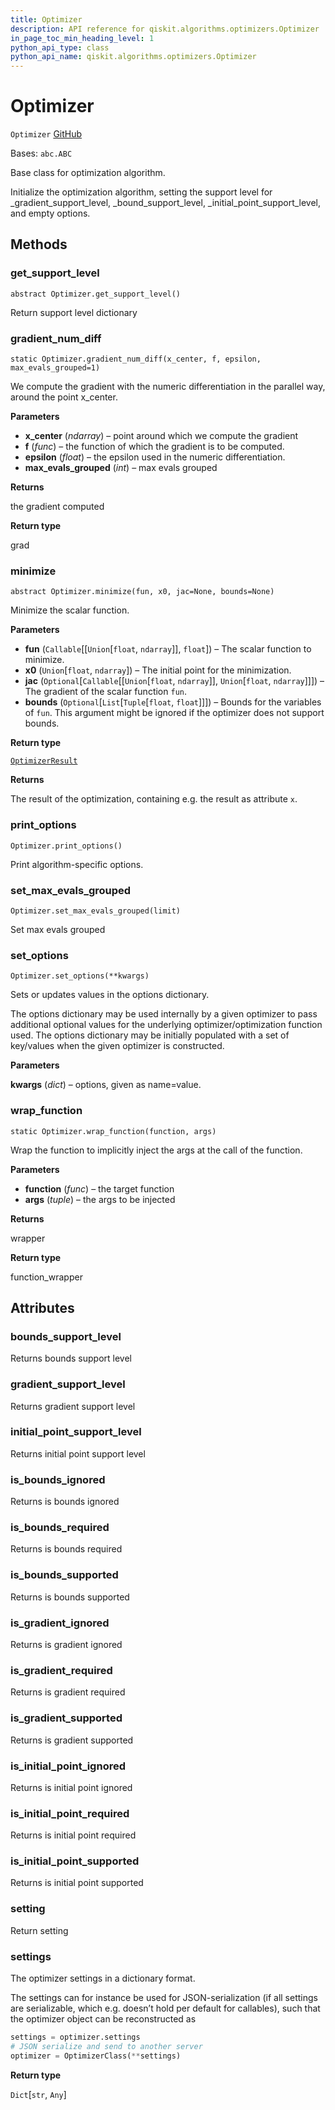 ```yaml
---
title: Optimizer
description: API reference for qiskit.algorithms.optimizers.Optimizer
in_page_toc_min_heading_level: 1
python_api_type: class
python_api_name: qiskit.algorithms.optimizers.Optimizer
---
```


# Optimizer

<span id="qiskit.algorithms.optimizers.Optimizer" />

`Optimizer` [GitHub](https://github.com/qiskit/qiskit/tree/stable/0.21/qiskit/algorithms/optimizers/optimizer.py "view source code")

Bases: `abc.ABC`

Base class for optimization algorithm.

Initialize the optimization algorithm, setting the support level for \_gradient\_support\_level, \_bound\_support\_level, \_initial\_point\_support\_level, and empty options.

## Methods

### get\_support\_level

<span id="qiskit.algorithms.optimizers.Optimizer.get_support_level" />

`abstract Optimizer.get_support_level()`

Return support level dictionary

### gradient\_num\_diff

<span id="qiskit.algorithms.optimizers.Optimizer.gradient_num_diff" />

`static Optimizer.gradient_num_diff(x_center, f, epsilon, max_evals_grouped=1)`

We compute the gradient with the numeric differentiation in the parallel way, around the point x\_center.

**Parameters**

*   **x\_center** (*ndarray*) – point around which we compute the gradient
*   **f** (*func*) – the function of which the gradient is to be computed.
*   **epsilon** (*float*) – the epsilon used in the numeric differentiation.
*   **max\_evals\_grouped** (*int*) – max evals grouped

**Returns**

the gradient computed

**Return type**

grad

### minimize

<span id="qiskit.algorithms.optimizers.Optimizer.minimize" />

`abstract Optimizer.minimize(fun, x0, jac=None, bounds=None)`

Minimize the scalar function.

**Parameters**

*   **fun** (`Callable`\[\[`Union`\[`float`, `ndarray`]], `float`]) – The scalar function to minimize.
*   **x0** (`Union`\[`float`, `ndarray`]) – The initial point for the minimization.
*   **jac** (`Optional`\[`Callable`\[\[`Union`\[`float`, `ndarray`]], `Union`\[`float`, `ndarray`]]]) – The gradient of the scalar function `fun`.
*   **bounds** (`Optional`\[`List`\[`Tuple`\[`float`, `float`]]]) – Bounds for the variables of `fun`. This argument might be ignored if the optimizer does not support bounds.

**Return type**

[`OptimizerResult`](qiskit.algorithms.optimizers.OptimizerResult "qiskit.algorithms.optimizers.optimizer.OptimizerResult")

**Returns**

The result of the optimization, containing e.g. the result as attribute `x`.

### print\_options

<span id="qiskit.algorithms.optimizers.Optimizer.print_options" />

`Optimizer.print_options()`

Print algorithm-specific options.

### set\_max\_evals\_grouped

<span id="qiskit.algorithms.optimizers.Optimizer.set_max_evals_grouped" />

`Optimizer.set_max_evals_grouped(limit)`

Set max evals grouped

### set\_options

<span id="qiskit.algorithms.optimizers.Optimizer.set_options" />

`Optimizer.set_options(**kwargs)`

Sets or updates values in the options dictionary.

The options dictionary may be used internally by a given optimizer to pass additional optional values for the underlying optimizer/optimization function used. The options dictionary may be initially populated with a set of key/values when the given optimizer is constructed.

**Parameters**

**kwargs** (*dict*) – options, given as name=value.

### wrap\_function

<span id="qiskit.algorithms.optimizers.Optimizer.wrap_function" />

`static Optimizer.wrap_function(function, args)`

Wrap the function to implicitly inject the args at the call of the function.

**Parameters**

*   **function** (*func*) – the target function
*   **args** (*tuple*) – the args to be injected

**Returns**

wrapper

**Return type**

function\_wrapper

## Attributes

<span id="qiskit.algorithms.optimizers.Optimizer.bounds_support_level" />

### bounds\_support\_level

Returns bounds support level

<span id="qiskit.algorithms.optimizers.Optimizer.gradient_support_level" />

### gradient\_support\_level

Returns gradient support level

<span id="qiskit.algorithms.optimizers.Optimizer.initial_point_support_level" />

### initial\_point\_support\_level

Returns initial point support level

<span id="qiskit.algorithms.optimizers.Optimizer.is_bounds_ignored" />

### is\_bounds\_ignored

Returns is bounds ignored

<span id="qiskit.algorithms.optimizers.Optimizer.is_bounds_required" />

### is\_bounds\_required

Returns is bounds required

<span id="qiskit.algorithms.optimizers.Optimizer.is_bounds_supported" />

### is\_bounds\_supported

Returns is bounds supported

<span id="qiskit.algorithms.optimizers.Optimizer.is_gradient_ignored" />

### is\_gradient\_ignored

Returns is gradient ignored

<span id="qiskit.algorithms.optimizers.Optimizer.is_gradient_required" />

### is\_gradient\_required

Returns is gradient required

<span id="qiskit.algorithms.optimizers.Optimizer.is_gradient_supported" />

### is\_gradient\_supported

Returns is gradient supported

<span id="qiskit.algorithms.optimizers.Optimizer.is_initial_point_ignored" />

### is\_initial\_point\_ignored

Returns is initial point ignored

<span id="qiskit.algorithms.optimizers.Optimizer.is_initial_point_required" />

### is\_initial\_point\_required

Returns is initial point required

<span id="qiskit.algorithms.optimizers.Optimizer.is_initial_point_supported" />

### is\_initial\_point\_supported

Returns is initial point supported

<span id="qiskit.algorithms.optimizers.Optimizer.setting" />

### setting

Return setting

<span id="qiskit.algorithms.optimizers.Optimizer.settings" />

### settings

The optimizer settings in a dictionary format.

The settings can for instance be used for JSON-serialization (if all settings are serializable, which e.g. doesn’t hold per default for callables), such that the optimizer object can be reconstructed as

```python
settings = optimizer.settings
# JSON serialize and send to another server
optimizer = OptimizerClass(**settings)
```

**Return type**

`Dict`\[`str`, `Any`]

